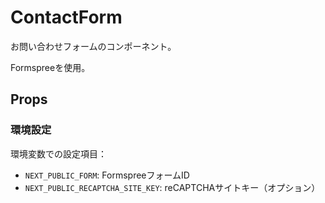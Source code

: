 
<Meta of={ContactFormStories} />

# ContactForm

お問い合わせフォームのコンポーネント。

Formspreeを使用。

## Props

<ArgTypes of={ContactForm} />

### 環境設定

環境変数での設定項目：

- `NEXT_PUBLIC_FORM`: FormspreeフォームID
- `NEXT_PUBLIC_RECAPTCHA_SITE_KEY`: reCAPTCHAサイトキー（オプション）
